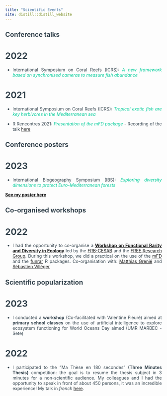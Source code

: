 ```yaml
---
title: "Scientific Events"
site: distill::distill_website
---
```


<style>
body {
text-align: justify;
color: #36454F}
</style>

## Conference talks


# 2022

- International Symposium on Coral Reefs (ICRS): <span style="color: #00cc99;">*A new framework based on synchronised cameras to measure fish abundance* </span>


# 2021

- International Symposium on Coral Reefs (ICRS): <span style="color: #00cc99;">*Tropical exotic fish are key herbivores in the Mediterranean sea* </span>

- R Rencontres 2021: <span style="color: #00cc99;">*Presentation of the mFD package*</span> - Recording of the talk [here](https://www.youtube.com/watch?v=fvnTqqnEEB0)



## Conference posters


# 2023

- International Biogeography Symposium (IBS): <span style="color: #00cc99;">*Exploring diversity dimensions to protect Euro-Mediterranean forests* </span>

[**See my poster here**](pdfs/IBS_Poster_CMagneville_versfinale.pdf) 


## Co-organised workshops


# 2022

- I had the opportunity to co-organise a [**Workshop on Functional Rarity and Diversity in Ecology**](https://frbcesab.github.io/workshop-free/) led by the [FRB-CESAB](https://www.fondationbiodiversite.fr/en/about-the-foundation/le-cesab/) and the [FREE Research Group](https://www.fondationbiodiversite.fr/en/the-frb-in-action/programs-and-projects/le-cesab/free/). During this workshop, we did a practical on the use of the [mFD](https://onlinelibrary.wiley.com/doi/10.1111/ecog.05904) and the [funrar](https://onlinelibrary.wiley.com/doi/10.1111/ddi.12629) R packages.
Co-organisation with: [Matthias Grenié](https://rekyt.github.io/) and [Sébastien Villéger](https://umr-marbec.fr/membre/sebastien-villeger/?highlight=villeger)


## Scientific popularization


# 2023

- I conducted a **workshop** (Co-facilitated with Valentine Fleuré) aimed at **primary school classes** on the use of artificial intelligence to explore ecosystem functioning for World Oceans Day aimed  (UMR MARBEC - Sete)

# 2022

- I participated to the "Ma Thèse en 180 secondes" **(Three Minutes Thesis)** competition: the goal is to resume the thesis subject in 3 minutes for a non-scientific audience. My colleagues and I had the opportunity to speak in front of about 450 persons, it was an incredible experience! My talk in *french* [here](https://www.youtube.com/watch?v=vf_43KJPgkE).


